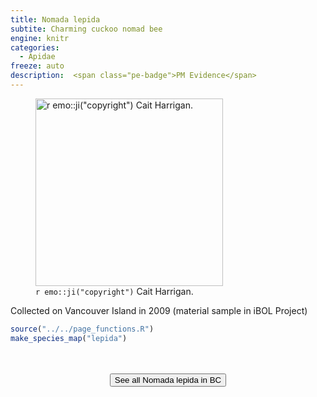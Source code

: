 ```yaml
---
title: Nomada lepida
subtite: Charming cuckoo nomad bee
engine: knitr
categories:
  - Apidae
freeze: auto
description:  <span class="pe-badge">PM Evidence</span>
---
```

![`r emo::ji("copyright")` Cait Harrigan.](/files/no_bee.png){height=300}

Collected on Vancouver Island in 2009 (material sample in iBOL Project)



```r
source("../../page_functions.R")
make_species_map("lepida")
```
<br><br>
<center>


<a href="NA"><button type="button" class="btn btn-secondary">See all Nomada lepida in BC <i class="fa-solid fa-arrow-up-right-from-square"></i> </button></a>
</center>
